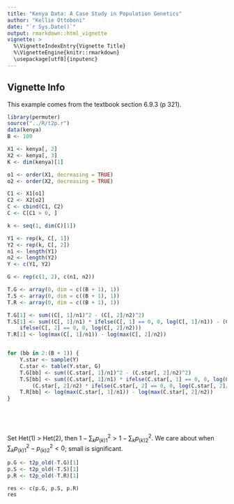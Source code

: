 ```yaml
---
title: "Kenya Data: A Case Study in Population Genetics"
author: "Kellie Ottoboni"
date: "`r Sys.Date()`"
output: rmarkdown::html_vignette
vignette: >
  %\VignetteIndexEntry{Vignette Title}
  %\VignetteEngine{knitr::rmarkdown}
  \usepackage[utf8]{inputenc}
---
```



## Vignette Info

This example comes from the textbook section 6.9.3 (p 321).

```r
library(permuter)
source("../R/t2p.r")
data(kenya)
B <- 100

X1 <- kenya[, 2]
X2 <- kenya[, 3]
K <- dim(kenya)[1]

o1 <- order(X1, decreasing = TRUE)
o2 <- order(X2, decreasing = TRUE)

C1 <- X1[o1]
C2 <- X2[o2]
C <- cbind(C1, C2)
C <- C[C1 > 0, ]

k <- seq(1, dim(C)[1])

Y1 <- rep(k, C[, 1])
Y2 <- rep(k, C[, 2])
n1 <- length(Y1)
n2 <- length(Y2)
Y <- c(Y1, Y2)

G <- rep(c(1, 2), c(n1, n2))

T.G <- array(0, dim = c((B + 1), 1))
T.S <- array(0, dim = c((B + 1), 1))
T.R <- array(0, dim = c((B + 1), 1))

T.G[1] <- sum((C[, 1]/n1)^2 - (C[, 2]/n2)^2)
T.S[1] <- sum((C[, 1]/n1) * ifelse(C[, 1] == 0, 0, log(C[, 1]/n1)) - (C[, 2]/n2) * 
    ifelse(C[, 2] == 0, 0, log(C[, 2]/n2)))
T.R[1] <- log(max(C[, 1]/n1)) - log(max(C[, 2]/n2))


for (bb in 2:(B + 1)) {
    Y.star <- sample(Y)
    C.star <- table(Y.star, G)
    T.G[bb] <- sum((C.star[, 1]/n1)^2 - (C.star[, 2]/n2)^2)
    T.S[bb] <- sum((C.star[, 1]/n1) * ifelse(C.star[, 1] == 0, 0, log(C.star[, 1]/n1)) - 
        (C.star[, 2]/n2) * ifelse(C.star[, 2] == 0, 0, log(C.star[, 2]/n2)))
    T.R[bb] <- log(max(C.star[, 1]/n1)) - log(max(C.star[, 2]/n2))
}



 


```

Set Het(1) > Het(2), then $1-\sum_k p_{(k)1}^2 > 1-\sum_k p_{(k)2}^2$. We care about when $\sum_k p_{(k)1}^2 - p_{(k)2}^2< 0$; small is significant.

```r
p.G <- t2p_old(-T.G)[1]
p.S <- t2p_old(-T.S)[1]
p.R <- t2p_old(-T.R)[1]

res <- c(p.G, p.S, p.R)
res



 


```


